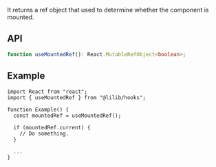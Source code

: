 It returns a ref object that used to determine whether the component is mounted.

## API

```ts
function useMountedRef(): React.MutableRefObject<boolean>;
```

## Example

```tsx
import React from "react";
import { useMountedRef } from "@lilib/hooks";

function Example() {
  const mountedRef = useMountedRef();

  if (mountedRef.current) {
    // Do something.
  }

  ...
}
```
